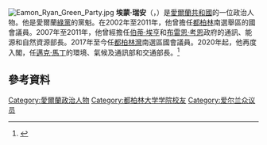 {{blpsources|time=2016-03-20T15:06:32+00:00}}
{{expand|time=2016-03-20T15:06:32+00:00}}
[[File:Eamon_Ryan_Green_Party.jpg|thumb]]
'''埃蒙·瑞安'''（{{lang-en|Eamon Ryan}}，{{bd|1963年|7月28日}}）是[[愛爾蘭共和國|愛爾蘭共和國]]的一位政治人物。他是愛爾蘭[[綠黨_(愛爾蘭)|綠黨]]的黨魁。在2002年至2011年，他曾擔任[[都柏林|都柏林]]南選舉區的國會議員。2007年至2011年，他曾經擔任[[伯蒂·埃亨|伯蒂·埃亨]]和[[布雷恩·考恩|布雷恩·考恩]]政府的通訊、能源和自然資源部長。2017年至今任[[都柏林灣|都柏林灣]]南選區國會議員。2020年起，他再度入閣，任[[邁克·馬丁|邁克·馬丁]]的環境、氣候及通訊部和交通部長。<ref name=oireachtas_db>{{cite web|url=http://oireachtas.ie/members-hist/default.asp?housetype=0&HouseNum=29&MemberID=2028&ConstID=90|title=Mr. Eamon Ryan|work=Oireachtas Members Database|accessdate=7 January 2009|archive-url=https://web.archive.org/web/20160305053837/http://www.oireachtas.ie/members-hist/default.asp?housetype=0&HouseNum=29&MemberID=2028&ConstID=90|archive-date=2016-03-05|dead-url=yes}}</ref>

==參考資料==
{{reflist}}

{{DEFAULTSORT:Ryan, Eamon}}
[[Category:愛爾蘭政治人物|Category:愛爾蘭政治人物]]
[[Category:都柏林大学学院校友|Category:都柏林大学学院校友]]
[[Category:爱尔兰众议员|Category:爱尔兰众议员]]